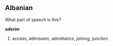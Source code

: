 ==Albanian==

What part of speech is this?

'''aderim'''

# access, admission, admittance, joining, junction